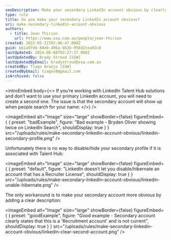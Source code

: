 ```yaml
---
seoDescription: Make your secondary LinkedIn account obvious by clearly stating it's a recruitment or talent acquisition account and not meant for professional networking.
type: rule
title: Do you make your secondary LinkedIn account obvious?
uri: make-secondary-linkedin-account-obvious
authors:
  - title: Jean Thirion
    url: https://www.ssw.com.au/people/jean-thirion
created: 2022-05-11T02:06:47.000Z
guid: bb1a97d9-84eb-496a-9b3b-958d2cea92c8
lastUpdated: 2024-06-08T03:27:17.000Z
lastUpdatedBy: Brady Stroud [SSW]
lastUpdatedByEmail: bradystroud@ssw.com.au
createdBy: Tiago Araújo [SSW]
createdByEmail: tiagov8@gmail.com
isArchived: false
---
```


<introEmbed
  body={<>
If you’re working with LinkedIn Talent Hub solutions and don’t want to use your primary LinkedIn account, you will need to create a second one. The issue is that the secondary account will show up when people search for your name:
  </>}
/>

<imageEmbed
  alt="Image"
  size="large"
  showBorder={false}
  figureEmbed={ {
    preset: "badExample",
    figure: "Bad example - Bryden Oliver showing twice on LinkedIn Search",
    shouldDisplay: true
  } }
  src="/uploads/rules/make-secondary-linkedin-account-obvious/linkedin-secondary-profile.png"
/>


Unfortunately there is no way to disable/hide your secondary profile if it is associated with Talent Hub:


<imageEmbed
  alt="Image"
  size="large"
  showBorder={false}
  figureEmbed={ {
    preset: "default",
    figure: "LinkedIn doesn’t let you disable/hibernate an account that has a Recruiter License",
    shouldDisplay: true
  } }
  src="/uploads/rules/make-secondary-linkedin-account-obvious/linkedin-unable-hibernate.png"
/>


The only workaround is to make your secondary account more obvious by adding a clear description:

<imageEmbed
  alt="Image"
  size="large"
  showBorder={false}
  figureEmbed={ {
    preset: "goodExample",
    figure: "Good example - Secondary account clearly states that this is a 'Recruitment account' and is not current",
    shouldDisplay: true
  } }
  src="/uploads/rules/make-secondary-linkedin-account-obvious/linkedin-clear-second-account.png"
/>
